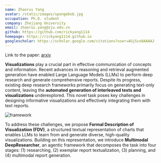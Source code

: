 ```yaml
---
name: Zhaorui Yang
avatar: /static/images/spongebob.jpg
occupation: Ph.D. student
company: Zhejiang University
email: zhaorui.yang@zju.edu.cn
github: https://github.com/rickyang1114
homepage: https://rickyang1114.github.io
googlescholar: https://scholar.google.com/citations?user=AGjSco8AAAAJ
---
```


Link to the paper: [arxiv](https://arxiv.org)

**Visualizations** play a crucial part in effective communication of concepts and information. Recent advances in reasoning and retrieval augmented generation have enabled Large Language Models (LLMs) to perform deep research and generate comprehensive reports. Despite its progress, existing deep research frameworks primarily focus on generating text-only content, leaving the **automated generation of interleaved texts and visualizations** underexplored. This novel task poses key challenges in designing informative visualizations and effectively integrating them with text reports. 

<img src="/mdr/framework.png" alt="framework" className="w-full h-full" />


To address these challenges, we propose **Formal Description of Visualization (FDV)**, a structured textual representation of charts that enables LLMs to learn from and generate diverse, high-quality visualizations. Building on this representation, we introduce **Multimodal DeepResearcher**, an agentic framework that decomposes the task into four stages: (1) researching, (2) exemplar report textualization, (3) planning, and (4) multimodal report generation.